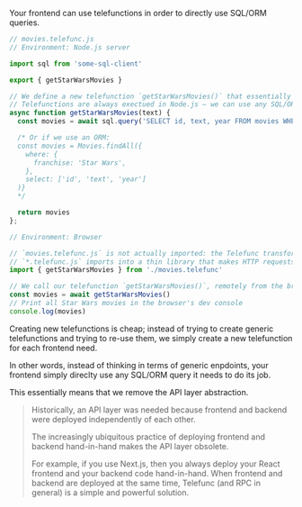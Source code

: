 Your frontend can use telefunctions in order to directly use SQL/ORM queries.

```js
// movies.telefunc.js
// Environment: Node.js server

import sql from 'some-sql-client'

export { getStarWarsMovies }

// We define a new telefunction `getStarWarsMovies()` that essentially wraps a SQL query.
// Telefunctions are always exectued in Node.js — we can use any SQL/ORM query we want.
async function getStarWarsMovies(text) {
  const movies = await sql.query('SELECT id, text, year FROM movies WHERE franchise = "Star Wars";')

  /* Or if we use an ORM:
  const movies = Movies.findAll({
    where: {
      franchise: 'Star Wars',
    },
    select: ['id', 'text', 'year']
  )}
  */

  return movies
};
```

```js
// Environment: Browser

// `movies.telefunc.js` is not actually imported: the Telefunc transformer transpiles all
// `*.telefunc.js` imports into a thin library that makes HTTP requests. More infos at "How It Works".
import { getStarWarsMovies } from './movies.telefunc'

// We call our telefunction `getStarWarsMovies()`, remotely from the browser
const movies = await getStarWarsMovies()
// Print all Star Wars movies in the browser's dev console
console.log(movies)
```

Creating new telefunctions is cheap; instead of trying to create generic telefunctions and trying to re-use them, we simply create a new telefunction for each frontend need.

In other words, instead of thinking in terms of generic enpdoints, your frontend simply direclty use any SQL/ORM query it needs to do its job.

This essentially means that we remove the API layer abstraction.

> Historically, an API layer was needed because frontend and backend were deployed independently of each other.
>
> The increasingly ubiquitous practice of deploying frontend and backend hand-in-hand makes the API layer obsolete.
>
> For example, if you use Next.js, then you always deploy your React frontend and your backend code hand-in-hand.
> When frontend and backend are deployed at the same time, Telefunc (and RPC in general) is a simple and powerful solution.
